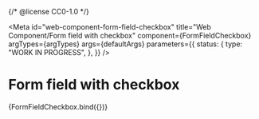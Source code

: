 {/* @license CC0-1.0 */}


<Meta
  id="web-component-form-field-checkbox"
  title="Web Component/Form field with checkbox"
  component={FormFieldCheckbox}
  argTypes={argTypes}
  args={defaultArgs}
  parameters={{
    status: {
      type: "WORK IN PROGRESS",
    },
  }}
/>

# Form field with checkbox

<Canvas>
  <Story name="Default" args={exampleArgs}>
    {FormFieldCheckbox.bind({})}
  </Story>
</Canvas>

<ArgsTable story="Default" />
